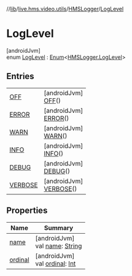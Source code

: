 //[lib](../../../../index)/[live.hms.video.utils](../../index)/[HMSLogger](../index)/[LogLevel](index)

# LogLevel

[androidJvm]\
enum [LogLevel](index) : [Enum](https://kotlinlang.org/api/latest/jvm/stdlib/kotlin/-enum/index.html)<[HMSLogger.LogLevel](index)>

## Entries

|                                 |                                                     |
| ------------------------------- | --------------------------------------------------- |
| [OFF](-o-f-f/index)             | [androidJvm]<br />[OFF](-o-f-f/index)()             |
| [ERROR](-e-r-r-o-r/index)       | [androidJvm]<br />[ERROR](-e-r-r-o-r/index)()       |
| [WARN](-w-a-r-n/index)          | [androidJvm]<br />[WARN](-w-a-r-n/index)()          |
| [INFO](-i-n-f-o/index)          | [androidJvm]<br />[INFO](-i-n-f-o/index)()          |
| [DEBUG](-d-e-b-u-g/index)       | [androidJvm]<br />[DEBUG](-d-e-b-u-g/index)()       |
| [VERBOSE](-v-e-r-b-o-s-e/index) | [androidJvm]<br />[VERBOSE](-v-e-r-b-o-s-e/index)() |

## Properties

| Name                                                  | Summary                                                                                                                                                    |
| ----------------------------------------------------- | ---------------------------------------------------------------------------------------------------------------------------------------------------------- |
| [name](index#870082662%2FProperties%2F-1973928616)    | [androidJvm]<br />val [name](index#870082662%2FProperties%2F-1973928616): [String](https://kotlinlang.org/api/latest/jvm/stdlib/kotlin/-string/index.html) |
| [ordinal](index#-20718312%2FProperties%2F-1973928616) | [androidJvm]<br />val [ordinal](index#-20718312%2FProperties%2F-1973928616): [Int](https://kotlinlang.org/api/latest/jvm/stdlib/kotlin/-int/index.html)    |
